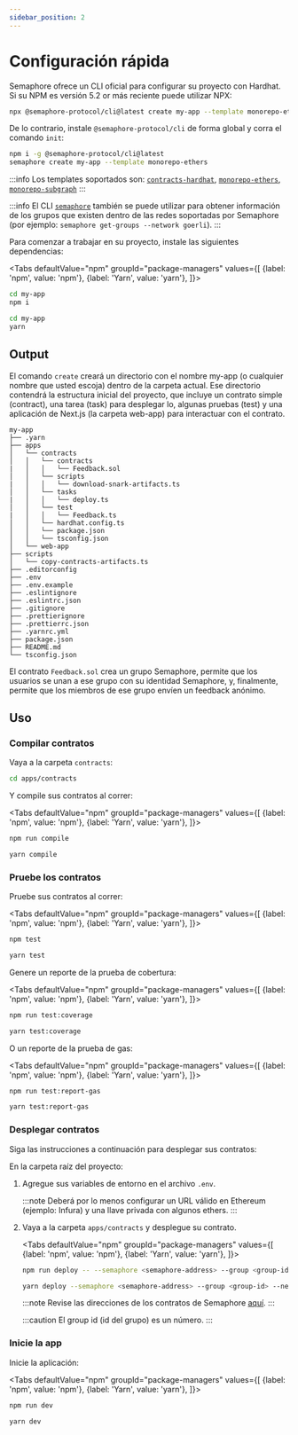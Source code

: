 ```yaml
---
sidebar_position: 2
---
```



# Configuración rápida

Semaphore ofrece un CLI oficial para configurar su proyecto con Hardhat. Si su NPM es versión 5.2 or más reciente puede utilizar NPX:

```bash
npx @semaphore-protocol/cli@latest create my-app --template monorepo-ethers
```

De lo contrario, instale `@semaphore-protocol/cli` de forma global y corra el comando `init`:

```bash
npm i -g @semaphore-protocol/cli@latest
semaphore create my-app --template monorepo-ethers
```

:::info
Los templates soportados son: [`contracts-hardhat`](https://github.com/semaphore-protocol/semaphore/tree/main/packages/cli-template-contracts-hardhat), [`monorepo-ethers`](https://github.com/semaphore-protocol/semaphore/tree/main/packages/cli-template-monorepo-ethers), [`monorepo-subgraph`](https://github.com/semaphore-protocol/semaphore/tree/main/packages/cli-template-monorepo-subgraph)
:::

:::info
El CLI [`semaphore`](https://github.com/semaphore-protocol/semaphore/tree/main/packages/cli) también se puede utilizar para obtener información de los grupos que existen dentro de las redes soportadas por Semaphore (por ejemplo: `semaphore get-groups --network goerli`).
:::

Para comenzar a trabajar en su proyecto, instale las siguientes dependencias:

<Tabs
defaultValue="npm"
groupId="package-managers"
values={[
{label: 'npm', value: 'npm'},
{label: 'Yarn', value: 'yarn'},
]}>
<TabItem value="npm">

```bash
cd my-app
npm i
```

</TabItem>
<TabItem value="yarn">

```bash
cd my-app
yarn
```

</TabItem>
</Tabs>

## Output

El comando `create` creará un directorio con el nombre my-app (o cualquier nombre que usted escoja) dentro de la carpeta actual. Ese directorio contendrá la estructura inicial del proyecto, que incluye un contrato simple (contract), una tarea (task) para desplegar lo, algunas pruebas (test) y una aplicación de Next.js (la carpeta web-app) para interactuar con el contrato.

```
my-app
├── .yarn
├── apps
│   └── contracts
│   │   └── contracts
|   │   │   └── Feedback.sol
│   │   └── scripts
|   │   │   └── download-snark-artifacts.ts
│   │   └── tasks
|   │   │   └── deploy.ts
│   │   └── test
|   │   │   └── Feedback.ts
│   │   └── hardhat.config.ts
│   │   └── package.json
│   │   └── tsconfig.json
│   └── web-app
├── scripts
│   └── copy-contracts-artifacts.ts
├── .editorconfig
├── .env
├── .env.example
├── .eslintignore
├── .eslintrc.json
├── .gitignore
├── .prettierignore
├── .prettierrc.json
├── .yarnrc.yml
├── package.json
├── README.md
└── tsconfig.json
```

El contrato `Feedback.sol` crea un grupo Semaphore, permite que los usuarios se unan a ese grupo con su identidad Semaphore, y, finalmente, permite que los miembros de ese grupo envíen un feedback anónimo.

## Uso

### Compilar contratos

Vaya a la carpeta `contracts`:

```bash
cd apps/contracts
```

Y compile sus contratos al correr:

<Tabs
defaultValue="npm"
groupId="package-managers"
values={[
{label: 'npm', value: 'npm'},
{label: 'Yarn', value: 'yarn'},
]}>
<TabItem value="npm">

```bash
npm run compile
```

</TabItem>
<TabItem value="yarn">

```bash
yarn compile
```

</TabItem>
</Tabs>

### Pruebe los contratos

Pruebe sus contratos al correr:

<Tabs
defaultValue="npm"
groupId="package-managers"
values={[
{label: 'npm', value: 'npm'},
{label: 'Yarn', value: 'yarn'},
]}>
<TabItem value="npm">

```bash
npm test
```

</TabItem>
<TabItem value="yarn">

```bash
yarn test
```

</TabItem>
</Tabs>

Genere un reporte de la prueba de cobertura:

<Tabs
defaultValue="npm"
groupId="package-managers"
values={[
{label: 'npm', value: 'npm'},
{label: 'Yarn', value: 'yarn'},
]}>
<TabItem value="npm">

```bash
npm run test:coverage
```

</TabItem>
<TabItem value="yarn">

```bash
yarn test:coverage
```

</TabItem>
</Tabs>

O un reporte de la prueba de gas:

<Tabs
defaultValue="npm"
groupId="package-managers"
values={[
{label: 'npm', value: 'npm'},
{label: 'Yarn', value: 'yarn'},
]}>
<TabItem value="npm">

```bash
npm run test:report-gas
```

</TabItem>
<TabItem value="yarn">

```bash
yarn test:report-gas
```

</TabItem>
</Tabs>

### Desplegar contratos

Siga las instrucciones a continuación para desplegar sus contratos:

En la carpeta raíz del proyecto:

1. Agregue sus variables de entorno en el archivo `.env`.

    :::note
    Deberá por lo menos configurar un URL válido en Ethereum (ejemplo: Infura) y una llave privada con algunos ethers.
    :::

2. Vaya a la carpeta `apps/contracts` y desplegue su contrato.

    <Tabs
    defaultValue="npm"
    groupId="package-managers"
    values={[
    {label: 'npm', value: 'npm'},
    {label: 'Yarn', value: 'yarn'},
    ]}>
    <TabItem value="npm">

    ```bash
    npm run deploy -- --semaphore <semaphore-address> --group <group-id> --network goerli
    ```

    </TabItem>
    <TabItem value="yarn">

    ```bash
    yarn deploy --semaphore <semaphore-address> --group <group-id> --network goerli
    ```

    </TabItem>
    </Tabs>

    :::note
    Revise las direcciones de los contratos de Semaphore [aquí](/docs/deployed-contracts).
    :::

    :::caution
    El group id (id del grupo) es un número.
    :::

### Inicie la app

Inicie la aplicación:

<Tabs
defaultValue="npm"
groupId="package-managers"
values={[
{label: 'npm', value: 'npm'},
{label: 'Yarn', value: 'yarn'},
]}>
<TabItem value="npm">

```bash
npm run dev
```

</TabItem>
<TabItem value="yarn">

```bash
yarn dev
```

</TabItem>
</Tabs>

